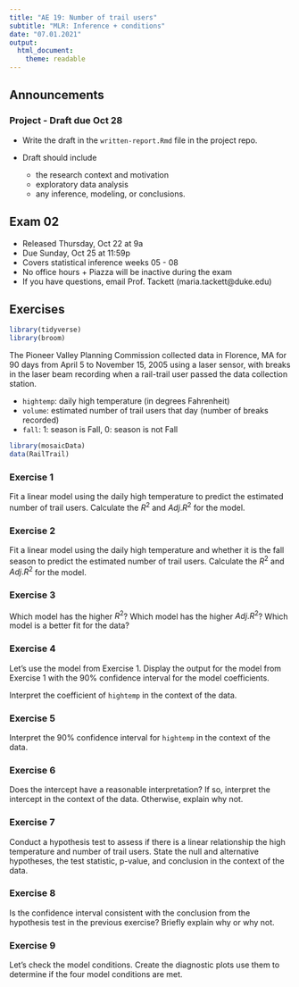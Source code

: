 ```yaml
---
title: "AE 19: Number of trail users"
subtitle: "MLR: Inference + conditions"
date: "07.01.2021"
output: 
  html_document:
    theme: readable
---
```

## Announcements 

### Project - Draft due Oct 28

- Write the draft in the `written-report.Rmd` file in the project repo. 

- Draft should include 
   - the research context and motivation
   - exploratory data analysis
   - any inference, modeling, or conclusions.


## Exam 02 

- Released Thursday, Oct 22 at 9a
- Due Sunday, Oct 25 at 11:59p
- Covers statistical inference weeks 05 - 08
- No office hours + Piazza will be inactive during the exam
- If you have questions, email Prof. Tackett (maria.tackett@duke.edu)

## Exercises 

```r
library(tidyverse)
library(broom)
```

The Pioneer Valley Planning Commission collected data in Florence, MA for 90 days from April 5 to November 15, 2005 using a laser sensor, with breaks in the laser beam recording when a rail-trail user passed the data collection station.

- `hightemp`: daily high temperature (in degrees Fahrenheit)
- `volume`: estimated number of trail users that day (number of breaks recorded)
- `fall`: 1: season is Fall, 0: season is not Fall

```r
library(mosaicData)
data(RailTrail)
```

### Exercise 1

Fit a linear model using the daily high temperature to predict the estimated number of trail users. Calculate the $R^2$ and $Adj. R^2$ for the model. 

### Exercise 2

Fit a linear model using the daily high temperature and whether it is the fall season to predict the estimated number of trail users. Calculate the $R^2$ and $Adj. R^2$ for the model. 

### Exercise 3

Which model has the higher $R^2$? Which model has the higher $Adj. R^2$? Which model is a better fit for the data? 


### Exercise 4

Let's use the model from Exercise 1. Display the output for the model from Exercise 1 with the 90% confidence interval for the model coefficients.

Interpret the coefficient of `hightemp` in the context of the data. 

### Exercise 5

Interpret the 90% confidence interval for `hightemp` in the context of the data. 

### Exercise 6

Does the intercept have a reasonable interpretation? If so, interpret the intercept in the context of the data. Otherwise, explain why not. 

### Exercise 7

Conduct a hypothesis test to assess if there is a linear relationship the high temperature and number of trail users. State the null and alternative hypotheses, the test statistic, p-value, and conclusion in the context of the data.

### Exercise 8

Is the confidence interval consistent with the conclusion from the hypothesis test in the previous exercise? Briefly explain why or why not. 

### Exercise 9

Let's check the model conditions. Create the diagnostic plots use them to determine if the four model conditions are met.